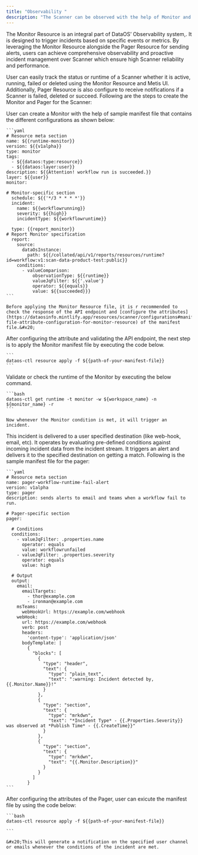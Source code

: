 ```yaml
---
title: "Observability "
description: "The Scanner can be observed with the help of Monitor and Pager Resources. "
---
```


The Monitor Resource is an integral part of DataOS’ Observability system,. It is designed to trigger incidents based on specific events or metrics. By leveraging the Monitor Resource alongside the Pager Resource for sending alerts, users can achieve comprehensive observability and proactive incident management over Scanner which ensure high Scanner reliability and performance.&#x20;

User can easily track the status or runtime of a Scanner whether it is active, running, failed or deleted using the Monitor Resource and Metis UI. Additionally, Pager Resource is also configure to receive notifications if a Scanner is failed, deleted or succeed. Following are the steps to create the Monitor and Pager for the Scanner:

<Steps>
  <Step title="Step 1">
    User can create a Monitor with the help of sample manifest file that contains the different configurations as shown below:&#x20;

    ```yaml
    # Resource meta section
    name: ${{runtime-monitor}}
    version: ${{v1alpha}}
    type: monitor
    tags:
      - ${{dataos:type:resource}}
      - ${{dataos:layer:user}}
    description: ${{Attention! workflow run is succeeded.}}
    layer: ${{user}}
    monitor:

    # Monitor-specific section
      schedule: ${{'*/3 * * * *'}}
      incident:
        name: ${{workflowrunning}}
        severity: ${{high}}
        incidentType: ${{workflowruntime}}

      type: {{report_monitor}}
    # Report Monitor specification
      report:
        source:
          dataOsInstance:
            path: ${{/collated/api/v1/reports/resources/runtime?id=workflow:v1:scan-data-product-test:public}}
        conditions:
          - valueComparison:
              observationType: ${{runtime}}
              valueJqFilter: ${{'.value'}
              operator: ${{equals}}
              value: ${{succeeded}}}
    ```

    Before applying the Monitor Resource file, it is r recommended to check the response of the API endpoint and [configure the attributes](https://dataosinfo.mintlify.app/resources/scanner/configurations#manifest-file-attribute-configuration-for-monitor-resource) of the manifest file.&#x20;
  </Step>

  <Step title="Step 2">
    After configuring the attribute and validating the API endpoint, the next step is to apply the Monitor manifest file by executing the code below.

    ```
    dataos-ctl resource apply -f ${{path-of-your-manifest-file}}
    ```


  </Step>

  <Step title="Step 3">
    Validate or check the runtime of the Monitor by executing the below command.

    ```bash
    dataos-ctl get runtime -t monitor -w ${workspace_name} -n ${monitor_name} -r
    ```

    Now whenever the Monitor condition is met, it will trigger an incident.
  </Step>

  <Step title="Step 4">
    This incident is delivered to a user specified destination (like web-hook, email, etc). It operates by evaluating pre-defined conditions against incoming incident data from the incident stream. It triggers an alert and delivers it to the specified destination on getting a match. Following is the sample manifest file for the pager:&#x20;

    ```yaml
    # Resource meta section 
    name: pager-workflow-runtime-fail-alert
    version: v1alpha
    type: pager
    description: sends alerts to email and teams when a workflow fail to run.

    # Pager-specific section 
    pager:

      # Conditions 
      conditions: 
        - valueJqFilter: .properties.name
          operator: equals
          value: workflowrunfailed
        - valueJqFilter: .properties.severity
          operator: equals
          value: high

      # Output 
      output:
        email:
          emailTargets:
            - thor@example.com
            - ironman@example.com
        msTeams:
          webHookUrl: https://example.com/webhook
        webHook: 
          url: https://example.com/webhook
          verb: post
          headers:
            'content-type': 'application/json'
          bodyTemplate: |
            {
              "blocks": [
                {
                  "type": "header",
                  "text": {
                    "type": "plain_text",
                    "text": ":warning: Incident detected by, {{.Monitor.Name}}!"
                  }
                },
                {
                  "type": "section",
                  "text": {
                    "type": "mrkdwn",
                    "text": "*Incident Type* - {{.Properties.Severity}} was observed at *Publish Time* - {{.CreateTime}}"
                  }
                },
                {
                  "type": "section",
                  "text": {
                    "type": "mrkdwn",
                    "text": "{{.Monitor.Description}}"
                  }
                }
              ]
            }
    ```
  </Step>

  <Step title="Step 5">
    After configuring the attributes of the Pager, user can exicute the manifest file by using the code below:



    ```bash
    dataos-ctl resource apply -f ${{path-of-your-manifest-file}}

    ```

    &#x20;This will generate a notification on the specified user channel or emails whenever the conditions of the incident are met.
  </Step>
</Steps>